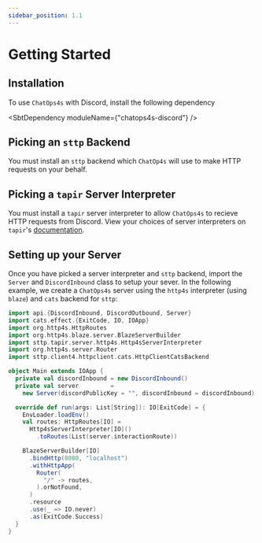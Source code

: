 ```yaml
---
sidebar_position: 1.1
---
```



# Getting Started

## Installation

To use `ChatOps4s` with Discord, install the following dependency

<SbtDependency moduleName={"chatops4s-discord"} />

## Picking an `sttp` Backend

You must install an `sttp` backend which `ChatOp4s` will use to make HTTP requests on your behalf.

## Picking a `tapir` Server Interpreter

You must install a `tapir` server interpreter to allow `ChatOps4s` to recieve HTTP requests from Discord. View your choices of server interpreters on `tapir`'s [documentation](https://tapir.softwaremill.com/en/latest/server/overview.html).

## Setting up your Server

Once you have picked a server interpreter and `sttp` backend, import the `Server` and `DiscordInbound` class to setup your sever. In the following example, we create a `ChatOps4s` server using the `http4s` interpreter (using `blaze`) and `cats` backend for `sttp`:

```scala
import api.{DiscordInbound, DiscordOutbound, Server}
import cats.effect.{ExitCode, IO, IOApp}
import org.http4s.HttpRoutes
import org.http4s.blaze.server.BlazeServerBuilder
import sttp.tapir.server.http4s.Http4sServerInterpreter
import org.http4s.server.Router
import sttp.client4.httpclient.cats.HttpClientCatsBackend

object Main extends IOApp {
  private val discordInbound = new DiscordInbound()
  private val server         =
    new Server(discordPublicKey = "", discordInbound = discordInbound)

  override def run(args: List[String]): IO[ExitCode] = {
    EnvLoader.loadEnv()
    val routes: HttpRoutes[IO] =
      Http4sServerInterpreter[IO]()
        .toRoutes(List(server.interactionRoute))

    BlazeServerBuilder[IO]
      .bindHttp(8080, "localhost")
      .withHttpApp(
        Router(
          "/" -> routes,
        ).orNotFound,
      )
      .resource
      .use(_ => IO.never)
      .as(ExitCode.Success)
  }
}

```
